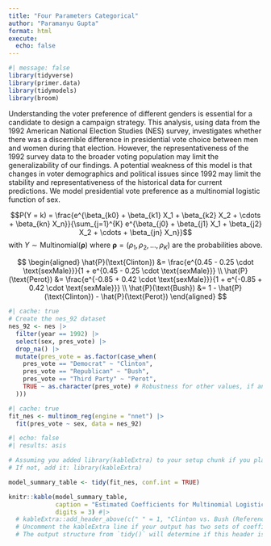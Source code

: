 ```yaml
---
title: "Four Parameters Categorical"
author: "Paramanyu Gupta"
format: html
execute: 
  echo: false
---
```


```r
#| message: false
library(tidyverse)
library(primer.data)
library(tidymodels)
library(broom)
```

Understanding the voter preference of different genders is essential for a candidate to design a campaign strategy. This analysis, using data from the 1992 American National Election Studies (NES) survey, investigates whether there was a discernible difference in presidential vote choice between men and women during that election. However, the representativeness of the 1992 survey data to the broader voting population may limit the generalizability of our findings. A potential weakness of this model is that changes in voter demographics and political issues since 1992 may limit the stability and representativeness of the historical data for current predictions. We model presidential vote preference as a multinomial logistic function of sex.

$$P(Y = k) = \frac{e^{\beta_{k0} + \beta_{k1} X_1 + \beta_{k2} X_2 + \cdots + \beta_{kn} X_n}}{\sum_{j=1}^{K} e^{\beta_{j0} + \beta_{j1} X_1 + \beta_{j2} X_2 + \cdots + \beta_{jn} X_n}}$$
with $Y \sim \text{Multinomial}(\boldsymbol{\rho})$ where $\boldsymbol{\rho} = (\rho_1, \rho_2, \ldots, \rho_K)$ are the probabilities above.

$$
\begin{aligned}
\hat{P}(\text{Clinton}) &= \frac{e^{0.45 - 0.25 \cdot \text{sexMale}}}{1 + e^{0.45 - 0.25 \cdot \text{sexMale}}} \\
\hat{P}(\text{Perot})   &= \frac{e^{-0.85 + 0.42 \cdot \text{sexMale}}}{1 + e^{-0.85 + 0.42 \cdot \text{sexMale}}} \\
\hat{P}(\text{Bush})    &= 1 - \hat{P}(\text{Clinton}) - \hat{P}(\text{Perot})
\end{aligned}
$$

```r
#| cache: true
# Create the nes_92 dataset
nes_92 <- nes |> 
  filter(year == 1992) |> 
  select(sex, pres_vote) |> 
  drop_na() |> 
  mutate(pres_vote = as.factor(case_when(
    pres_vote == "Democrat" ~ "Clinton",
    pres_vote == "Republican" ~ "Bush",
    pres_vote == "Third Party" ~ "Perot",
    TRUE ~ as.character(pres_vote) # Robustness for other values, if any
  )))
```

```r
#| cache: true
fit_nes <- multinom_reg(engine = "nnet") |>
  fit(pres_vote ~ sex, data = nes_92)
```


```r
#| echo: false
#| results: asis

# Assuming you added library(kableExtra) to your setup chunk if you plan to use add_header_above
# If not, add it: library(kableExtra)

model_summary_table <- tidy(fit_nes, conf.int = TRUE)

knitr::kable(model_summary_table, 
             caption = "Estimated Coefficients for Multinomial Logistic Regression Model of Presidential Vote by Sex (Data Source: 1992 NES Survey)",
             digits = 3) #|>
  # kableExtra::add_header_above(c(" " = 1, "Clinton vs. Bush (Reference)" = 3, "Perot vs. Bush (Reference)" = 3)) 
  # Uncomment the kableExtra line if your output has two sets of coefficients and you want this header style.
  # The output structure from `tidy()` will determine if this header is appropriate.
```
